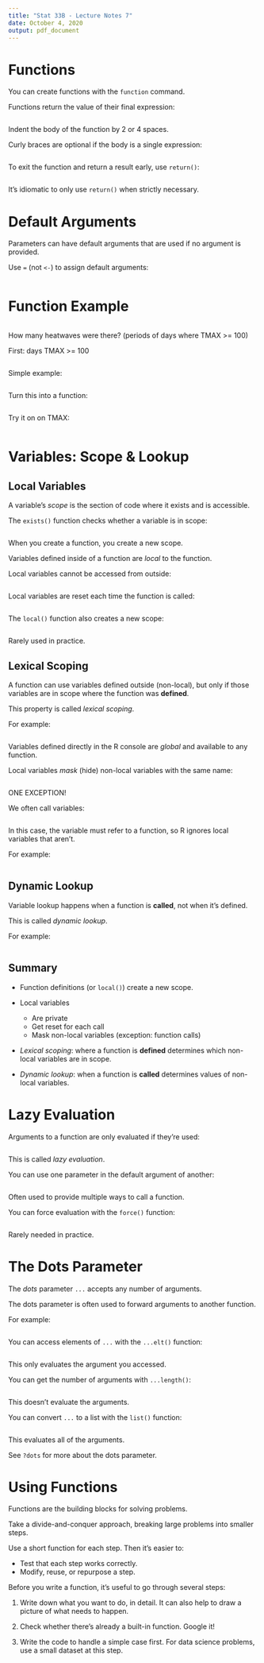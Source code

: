 ```yaml
---
title: "Stat 33B - Lecture Notes 7"
date: October 4, 2020
output: pdf_document
---
```



Functions
=========

You can create functions with the `function` command.

Functions return the value of their final expression:
```r

```
Indent the body of the function by 2 or 4 spaces.



Curly braces are optional if the body is a single expression:
```r

```


To exit the function and return a result early, use `return()`:
```r

```
It's idiomatic to only use `return()` when strictly necessary.



Default Arguments
=================

Parameters can have default arguments that are used if no argument is provided.

Use `=` (not `<-`) to assign default arguments:
```r

```



Function Example
================

```r

```

How many heatwaves were there? (periods of days where TMAX >= 100)

First: days TMAX >= 100
```r

```

Simple example:
```r

```

Turn this into a function:
```r

```

Try it on on TMAX:
```r

```



Variables: Scope & Lookup
=======================

Local Variables
---------------

A variable's *scope* is the section of code where it exists and is accessible.

The `exists()` function checks whether a variable is in scope:
```r

```

When you create a function, you create a new scope.

Variables defined inside of a function are *local* to the function.


Local variables cannot be accessed from outside:
```r

```

Local variables are reset each time the function is called:
```r

```


The `local()` function also creates a new scope:
```r

```
Rarely used in practice.



Lexical Scoping
---------------

A function can use variables defined outside (non-local), but only if those
variables are in scope where the function was **defined**.

This property is called *lexical scoping*.

For example:
```r

```

Variables defined directly in the R console are *global* and available to any
function.


Local variables *mask* (hide) non-local variables with the same name:
```r

```


ONE EXCEPTION!

We often call variables:
```r

```

In this case, the variable must refer to a function, so R ignores local
variables that aren't.

For example:
```r

```


Dynamic Lookup
--------------

Variable lookup happens when a function is **called**, not when it's defined.

This is called *dynamic lookup*.

For example:
```r

```


Summary
-------

* Function definitions (or `local()`) create a new scope.

* Local variables
    + Are private
    + Get reset for each call
    + Mask non-local variables (exception: function calls)

* *Lexical scoping*: where a function is **defined** determines which non-local
  variables are in scope.

* *Dynamic lookup*: when a function is **called** determines values of
  non-local variables.









Lazy Evaluation
===============

Arguments to a function are only evaluated if they're used:
```r

```
This is called *lazy evaluation*.



You can use one parameter in the default argument of another:
```r

```
Often used to provide multiple ways to call a function.



You can force evaluation with the `force()` function:
```r

```
Rarely needed in practice.










The Dots Parameter
==================

The *dots* parameter `...` accepts any number of arguments.



The dots parameter is often used to forward arguments to another function.

For example:
```r

```


You can access elements of `...` with the `...elt()` function:
```r

```
This only evaluates the argument you accessed.


You can get the number of arguments with `...length()`:
```r

```
This doesn't evaluate the arguments.


You can convert `...` to a list with the `list()` function:
```r

```
This evaluates all of the arguments.



See `?dots` for more about the dots parameter.



Using Functions
===============

Functions are the building blocks for solving problems.

Take a divide-and-conquer approach, breaking large problems into
smaller steps.

Use a short function for each step. Then it's easier to:

* Test that each step works correctly.
* Modify, reuse, or repurpose a step.

Before you write a function, it's useful to go through several steps:

1. Write down what you want to do, in detail. It can also help to
   draw a picture of what needs to happen.

2. Check whether there's already a built-in function. Google it!

3. Write the code to handle a simple case first. For data science
   problems, use a small dataset at this step.

